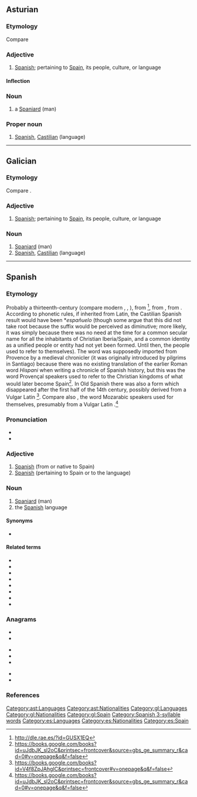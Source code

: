==Asturian==

===Etymology===
Compare {{cog|es|español}}

===Adjective===
{{ast-adj|español|m=español|n=español|mpl=españoles}}

# [[Spanish]]; pertaining to [[Spain]], its people, culture, or language

====Inflection====
{{ast-decl-adj|español|m=español|mpl=españoles|n=español}}

===Noun===
{{ast-noun-mf|español|mpl=españoles}}

# a [[Spaniard]] (man)

===Proper noun===
{{head|ast|proper noun|g=m}}

# [[Spanish]], [[Castilian]] (language)

[[Category:ast:Languages]]
[[Category:ast:Nationalities]]

----

==Galician==

===Etymology===
Compare {{cog|es|español}}.

===Adjective===
{{gl-adj|f=española|mpl=españois}}

# [[Spanish]]; pertaining to [[Spain]], its people, culture, or language

===Noun===
{{gl-noun|m|españois|f=española}}

# [[Spaniard]] (man)
# [[Spanish]], [[Castilian]] (language)

[[Category:gl:Languages]]
[[Category:gl:Nationalities]]
[[Category:gl:Spain]]

----

==Spanish==

===Etymology===
Probably a thirteenth-century {{bor|es|pro|espaignol|nocap=1}} (compare modern {{cog|oc|espanhòl}}, {{cog|ca|espanyol}}, {{cog|fr|espagnol}}), from {{der|es|VL.|*Hispaniolus||of Spain}}<ref>http://dle.rae.es/?id=GUSX1EQ</ref>, from {{der|es|la|hispānus|Hispānus}}, from {{m|la|Hispania}}. According to phonetic rules, if inherited from Latin, the Castilian Spanish result would have been *''españuelo'' (though some argue that this did not take root because the suffix {{m|es|-uelo}} would be perceived as diminutive; more likely, it was simply because there was no need at the time for a common secular name for all the inhabitants of Christian Iberia/Spain, and a common identity as a unified people or entity had not yet been formed. Until then, the people used {{m|es|cristiano||Christian}} to refer to themselves). The word {{m|es||español}} was supposedly imported from Provence by a medieval chronicler (it was originally introduced by pilgrims in Santiago) because there was no existing translation of the earlier Roman word ''Hispani'' when writing a chronicle of Spanish history, but this was the word Provençal speakers used to refer to the Christian kingdoms of what would later become Spain<ref>https://books.google.com/books?id=uJdbJK_sl2oC&printsec=frontcover&source=gbs_ge_summary_r&cad=0#v=onepage&q&f=false</ref>. In Old Spanish there was also a form {{m|osp|españón}} which disappeared after the first half of the 14th century, possibly derived from a Vulgar Latin {{m|la||*Hispaniōnem}}<ref>https://books.google.com/books?id=V4f8ZpJAhgIC&printsec=frontcover#v=onepage&q&f=false</ref>. Compare also {{m|es|espanesco}}, the word Mozarabic speakers used for themselves, presumably from a Vulgar Latin {{m|la||*Hispaniscus}}.<ref>https://books.google.com/books?id=uJdbJK_sl2oC&printsec=frontcover&source=gbs_ge_summary_r&cad=0#v=onepage&q&f=false</ref>

===Pronunciation===
* {{es-IPA}}
* {{audio|es-us-espanol.ogg|Audio (US)|lang=es}}

===Adjective===
{{es-adj|mpl=españoles|f=española}}

# [[Spanish]] (from or native to Spain)
# [[Spanish]] (pertaining to Spain or to the language)

===Noun===
{{es-noun|m|es|f=española}}

# [[Spaniard]] (man)
# the [[Spanish]] language

====Synonyms====
* {{sense|language}} {{l|es|castellano}}

====Related terms====
* {{l|es|España}}
* {{l|es|españolado}}
* {{l|es|españolismo}}
* {{l|es|españolista}}
* {{l|es|españolización}}
* {{l|es|españolizado}}
* {{l|es|españolizar}}
* {{l|es|hispano}}

===Anagrams===
{{top3}}
* {{l|es|lapones}}
* {{l|es|las pone}}
{{mid3}}
* {{l|es|Nápoles}}
* {{l|es|nopales}}
* {{l|es|pañoles}}
{{mid3}}
* {{l|es|pelonas}}
* {{l|es|péñolas}}
{{bottom}}

===References===
<references/>

[[Category:Spanish 3-syllable words]]
[[Category:es:Languages]]
[[Category:es:Nationalities]]
[[Category:es:Spain]]